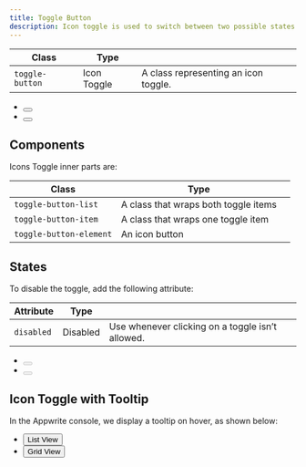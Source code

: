 ```yaml
---
title: Toggle Button
description: Icon toggle is used to switch between two possible states displayed with icons.
---
```


| Class            | Type          |                                             |
| ---------------- | ------------- | ------------------------------------------- |
| `toggle-button`  | Icon Toggle   | A class representing an icon toggle.        |

<Preview center>
    <div class="toggle-button">
        <ul class="toggle-button-list">
            <li class="toggle-button-item">
                <button class="toggle-button-element" aria-label="List View">
                    <span class="icon-view-list" aria-hidden="true"></span>
                </button>
            </li>
            <li class="toggle-button-item">
                <button class="toggle-button-element is-selected" aria-label="Grid View">
                    <span class="icon-view-grid" aria-hidden="true"></span>
                </button>
            </li>
        </ul>
    </div>
</Preview>


## Components

Icons Toggle inner parts are:

| Class                | Type                                  |     |
| -------------------- | ------------------------------------- | --- |
| `toggle-button-list`  | A class that wraps both toggle items  |     |
| `toggle-button-item`  | A class that wraps one toggle item    |     |
| `toggle-button-element`| An icon button                        |     |

##  States
To disable the toggle, add the following attribute:

| Attribute               | Type      |                                                  |
| ----------------------- | --------- | ------------------------------------------------ |
| `disabled`              | Disabled  | Use whenever clicking on a toggle isn’t allowed. |


<Preview center>
    <div class="toggle-button">
        <ul class="toggle-button-list">
            <li class="toggle-button-item">
                <button class="toggle-button-element" disabled aria-label="List View">
                    <span class="icon-view-list" aria-hidden="true"></span>
                </button>
            </li>
            <li class="toggle-button-item">
                <button class="toggle-button-element is-selected" disabled aria-label="Grid View">
                    <span class="icon-view-grid" aria-hidden="true"></span>
                </button>
            </li>
        </ul>
    </div>
</Preview>

##  Icon Toggle with Tooltip
In the Appwrite console, we display a tooltip on hover, as shown below:

<Preview center vertical>
    <div class="toggle-button">
        <ul class="toggle-button-list">
            <li class="toggle-button-item">
                <button class="toggle-button-element tooltip">
                    <span class="icon-view-list" aria-hidden="true"></span>
                    <span class="tooltip-popup is-bottom is-center" role="tooltip">List View</span>
                </button>
            </li>
            <li class="toggle-button-item">
                <button class="toggle-button-element is-selected tooltip">
                    <span class="icon-view-grid" aria-hidden="true"></span>
                    <span class="tooltip-popup is-bottom  is-center" role="tooltip">Grid View</span>
                </button>
            </li>
        </ul>
    </div>
    <br />
</Preview>